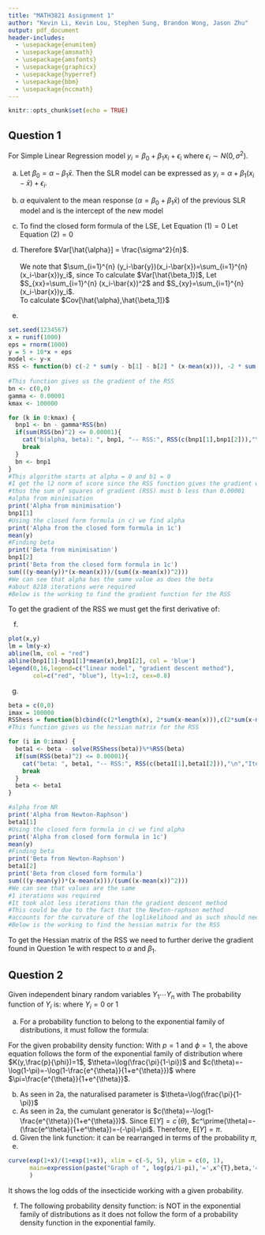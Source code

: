 ```yaml
---
title: "MATH3821 Assignment 1"
author: "Kevin Li, Kevin Lou, Stephen Sung, Brandon Wong, Jason Zhu"
output: pdf_document
header-includes:
  - \usepackage{enumitem}
  - \usepackage{amsmath}
  - \usepackage{amsfonts}
  - \usepackage{graphicx}
  - \usepackage{hyperref}
  - \usepackage{bbm}
  - \usepackage{nccmath}
---
```


```r
knitr::opts_chunk$set(echo = TRUE)
```

## Question 1

For Simple Linear Regression model $y_i=\beta_0+\beta_1 x_i + \epsilon_i$ where $\epsilon_i \sim N(0,\sigma^2)$.

a) Let $\beta_0 = \alpha - \beta_1 \bar{x}$. Then the SLR model can be expressed as $y_i=\alpha+\beta_1(x_i-\bar{x})+\epsilon_i$.

b) $\alpha$ equivalent to the mean response ($\alpha=\beta_0+\beta_1 \bar{x}$) of the previous SLR model and is the intercept of the new model

c) To find the closed form formula of the LSE,
\begin{align}
    RSS(\beta_1) &= \sum_{i=1}^{n} [y_i-(\alpha+\beta_1(x_i-\bar{x}))]^2 \nonumber \\
    \frac{\text{d}RSS(\beta_1)}{\text{d}\alpha} &= -2 \sum_{i=1}^{n} (y_i-(\alpha+\beta_1(x_i-\bar{x})))\\
    \frac{\text{d}RSS(\beta_1)}{\text{d}\beta_1} &= -2 \sum_{i=1}^{n}   \left(y_i-(\alpha+\beta_1(x_i-\bar{x}))(x_i -\bar{x})\right)  
  \end{align}
  Let Equation $(1) = 0$
  \begin{align*}
    &-2 \sum_{i=1}^{n} (y_i-(\hat{\alpha}+\hat{\beta_1}(x_i-\bar{x}))) = 0 \\
    &\sum_{i=1}^{n} y_i - \sum_{i=1}^{n} \hat{\alpha_i} - \sum_{i=1}^{n} \hat{\beta_1}x_i + \sum_{i=1}^{n} \hat{\beta_1}\bar{x} = 0 \\
   & n \hat{\alpha_i} = \sum_{i=1}^{n} y_i - \hat{\beta_1} \sum_{i=1}^{n}x_i + n\hat{\beta_1}\bar{x} \\
    &\hat{\alpha_i} = \frac{1}{n}\sum_{i=1}^{n} y_i -\hat{\beta_1}\bar{x}+\hat{\beta_1}\bar{x} \\
    &\hat{\alpha_i} = \bar{y}
  \end{align*}
  Let Equation $(2) = 0$ 
  \begin{align*}
    &-2 \sum_{i=1}^{n} \left(y_i-(\hat{\alpha}+\hat{\beta_1}(x_i-\bar{x}))(x_i -\bar{x})\right) = 0 \\
    &\sum_{i=1}^{n} y_i(x_i-\bar{x})-\sum_{i=1}^{n}\hat{\alpha}(x_i-\bar{x}) -\sum_{i=1}^{n} \hat{\beta_1}(x_i-\bar{x})^2 = 0 \\
    &\hat{\beta_1} \sum_{i=1}^{n} (x_i-\bar{x})^2 = \sum_{i=1}^{n} (y_i-\hat{\alpha})(x_i-\bar{x}) \\ \intertext{since $\hat{\alpha} = \bar{y}$}
    &\hat{\beta_1} = \frac{\sum_{i=1}^{n} (y_i-\bar{y})(x_i-\bar{x})}{\sum_{i=1}^{n} (x_i-\bar{x})^2}
  \end{align*}

d) 
  \begin{align*}
    Var[\hat{\alpha}] &= Var\left[ \frac{1}{n} \sum_{i=1}^{n} y_i \right] \\
    &= \frac{1}{n^2} Var \left[ \sum_{i=1}^{n} y_i \right] \\ \intertext{Since all $y_i$'s are uncorrelated}
    &= \frac{1}{n^2} \sum_{i=1}^{n} Var [y_i] \\
    &= \frac{1}{n^2} \sum_{i=1}^{n} \sigma^2 \\
    &= \frac{n \sigma^2}{n^2} \\
    &= \frac{\sigma^2}{n} \\
  \end{align*}
  Therefore $Var[\hat{\alpha}] = \frac{\sigma^2}{n}$. \
  \
  We note that $\sum_{i=1}^{n} (y_i-\bar{y})(x_i-\bar{x})=\sum_{i=1}^{n} (x_i-\bar{x})y_i$, since
  \begin{align*}
    &\sum_{i=1}^{n} (y_i-\bar{y})(x_i-\bar{x}) = \sum_{i=1}^{n} y_i(x_i-\bar{x}) - \sum_{i=1}^{n} \bar{y}(x_i-\bar{x}) \\ \intertext{and we notice that}
    &\sum_{i=1}^{n} (x_i-\bar{x}) = \sum_{i=1}^{n} x_i - \frac{1}{n}n\sum_{i=1}^{n} x_i = 0
  \end{align*}
  To calculate $Var[\hat{\beta_1}]$,
  \begin{align*}
    Var[\hat{\beta_1}]&=Var\left[\frac{\sum_{i=1}^{n} (x_i-\bar{x})y_i}{\sum_{i=1}^{n} (x_i-\bar{x})^2}\right] \\
    &= \frac{1}{\left(\sum_{i=1}^{n} (x_i-\bar{x})^2\right)^2} Var\left[\sum_{i=1}^{n}(x_i-\bar{x})y_i\right] \\
    &= \frac{1}{\left(\sum_{i=1}^{n} (x_i-\bar{x})^2\right)^2}\sum_{i=1}^{n} Var\left[(x_i-\bar{x})y_i\right] \\
    &= \frac{1}{\left(\sum_{i=1}^{n} (x_i-\bar{x})^2\right)^2}\sum_{i=1}^{n} (x_i-\bar{x})^2 Var\left[y_i\right] \\
    &= \frac{1}{\left(\sum_{i=1}^{n} (x_i-\bar{x})^2\right)^2}\sum_{i=1}^{n} (x_i-\bar{x})^2 \sigma^2 \\
    &= \frac{\sigma^2}{\sum_{i=1}^{n} (x_i-\bar{x})^2}
  \end{align*}
  Let $S_{xx}=\sum_{i=1}^{n} (x_i-\bar{x})^2$ and $S_{xy}=\sum_{i=1}^{n} (x_i-\bar{x})y_i$.
  \
  To calculate $Cov[\hat{\alpha},\hat{\beta_1]}$
  \begin{align*}
    Cov[\hat{\alpha},\hat{\beta_1]} &= Cov[\bar{y},\hat{\beta_1}] \\
    &= Cov\left[\bar{y},\frac{S_{xy}}{S_{xx}}\right] \\
    &= \frac{1}{S_{xx}}Cov\left[\bar{y},S_{xy}\right] \\
    &= \frac{1}{S_{xx}}Cov\left[\frac{1}{n}\sum_{i=1}^{n}y_i,S_{xy}\right] \\
    &= \frac{1}{n S_{xx}}Cov\left[ \sum_{i=1}^{n} y_i, \sum_{j=1}^{n} (x_j-\bar{x})y_j)\right] \\
    &= \frac{1}{n S_{xx}} \sum_{i=1}^{n} \sum_{j=1}^{n} (x_j-\bar{x}) Cov[ y_i,y_j] \\ \intertext{When $i\ne j$, $Cov[y_i,y_j]=0$ since all $y_i$ are uncorrelated with each other, and $Cov[y_i,y_j]=Var[y_i]$ when $i = j$}
    &= \frac{1}{n S_{xx}} \sum_{i=j}^{n} (x_i-\bar{x}) \sigma^2 \\
    &= 0
  \end{align*}
  
e) 
```r
set.seed(1234567)
x = runif(1000)
eps = rnorm(1000)
y = 5 + 10*x + eps
model <- y~x
RSS <- function(b) c(-2 * sum(y - b[1] - b[2] * (x-mean(x))), -2 * sum((y - b[1] - b[2] * (x-mean(x))) 
                                                                       * (x-mean(x))))
#This function gives us the gradient of the RSS
bn <- c(0,0)
gamma <- 0.00001
kmax <- 100000

for (k in 0:kmax) {
  bnp1 <- bn - gamma*RSS(bn)
  if(sum(RSS(bn)^2) <= 0.00001){
    cat("b(alpha, beta): ", bnp1, "-- RSS:", RSS(c(bnp1[1],bnp1[2])),"\n","Iterations:",k,"\n")
    break
  }
  bn <- bnp1
}
#This algorithm starts at alpha = 0 and b1 = 0
#I get the l2 norm of score since the RSS function gives the gradient which is the score
#thus the sum of squares of gradient (RSS) must b less than 0.00001
#alpha from minimisation
print('Alpha from minimisation')
bnp1[1]
#Using the closed form formula in c) we find alpha
print('Alpha from the closed form formula in 1c')
mean(y)
#Finding beta
print('Beta from minimisation')
bnp1[2]
print('Beta from the closed form formula in 1c')
sum(((y-mean(y))*(x-mean(x)))/(sum((x-mean(x))^2)))
#We can see that alpha has the same value as does the beta
#about 8218 iterations were required 
#Below is the working to find the gradient function for the RSS
```

To get the gradient of the RSS we must get the first derivative of:
\begin{align*}
    S(\beta_1,\beta_2) &= \sum_{i=1}^n(y_i-\beta_1-\beta_2x_i)^2\\
    S'(\beta_1,\beta_2) &= (-2\sum_{i=1}^n(y_i-\beta_1-\beta_2x_i),-2\sum_{i=1}^nx_i(y_i-\beta_1-\beta_2x_i))\\
\end{align*}

f)
```r
plot(x,y)
lm = lm(y~x)
abline(lm, col = "red")
abline(bnp1[1]-bnp1[1]*mean(x),bnp1[2], col = 'blue')
legend(0,16,legend=c("linear model", "gradient descent method"),
       col=c("red", "blue"), lty=1:2, cex=0.8)
```

g)
```r
beta = c(0,0)
imax = 100000
RSShess = function(b)cbind(c(2*length(x), 2*sum(x-mean(x))),c(2*sum(x-mean(x)),2*sum((x-mean(x))^2)))
#This function gives us the hessian matrix for the RSS

for (i in 0:imax) {
  beta1 <- beta - solve(RSShess(beta))%*%RSS(beta)
  if(sum(RSS(beta)^2) <= 0.00001){
    cat("beta: ", beta1, "-- RSS:", RSS(c(beta1[1],beta1[2])),"\n","Iterations:",i,"\n")
    break
  }
  beta <- beta1
}

#alpha from NR
print('Alpha from Newton-Raphson')
beta1[1]
#Using the closed form formula in c) we find alpha
print('Alpha from closed form formula in 1c')
mean(y)
#Finding beta
print('Beta from Newton-Raphson')
beta1[2]
print('Beta from closed form formula')
sum(((y-mean(y))*(x-mean(x)))/(sum((x-mean(x))^2)))
#We can see that values are the same 
#1 iterations was required
#It took alot less iterations than the gradient descent method
#This could be due to the fact that the Newton-raphson method
#accounts for the curvature of the loglikelihood and as such should need less iterations
#Below is the working to find the hessian matrix for the RSS
```
To get the Hessian matrix of the RSS we need to further derive the gradient found in Question 1e with respect to $\alpha$ and $\beta_1$.\
\begin{align*}
    S'(\alpha,\beta_1) &= (-2\sum_{i=1}^n(y_i-\alpha-\beta_1(x_i-\bar x)),-2\sum_{i=1}^n(x_i-\bar x)(y_i-\alpha-\beta_1(x_i-\bar x)))\\
    \frac{\partial^2S(\alpha,\beta_1)}{\partial\alpha^2} &= 2\sum_{i=1}^n1\\
    &= 2n\\
    \frac{\partial^2S(\alpha,\beta_1)}{\partial\beta_1^2} &= 2\sum_{i=1}^n(x_i-\bar x)(x_i-\bar x)\\
    &= 2\sum_{i=1}^n(x_i-\bar x)^2\\
    \frac{\partial^2S(\alpha,\beta_1)}{\partial\alpha\partial\beta_1} &= 2\sum_{i=1}^n(x_i-\bar x)\\
    &= \frac{\partial^2S(\alpha,\beta_1)}{\partial\beta_1\partial\alpha}\\
\end{align*}

  
## Question 2
Given \textit{n} independent binary random variables $Y_1 \cdots Y_n$ with
\begin{align*}
  P(Y_i=1)=\pi_i \text{  and  } P(Y_i=0)=1-\pi_i 
\end{align*} 
The probability function of $Y_i$ is:
\begin{align*}
  \pi_i^{Y_i}(1-\pi_i)^{1-Y_i}
\end{align*} 
where $Y_i=0$ or $1$

a) For a probability function to belong to the exponential family of distributions, it must follow the formula:

 \begin{align*}
    f(y;\theta,\phi)=K(y,\frac{p}{\phi})\exp\left(\frac{p}{\phi}\{y\theta-c(\theta)\}\right)
  \end{align*}
  For the given probability density function:
  \begin{align*}
    f(y;\pi) &= \pi_i^{y}(1-\pi_i)^{1-y} \\
    &= \exp\left(\log\pi_i^{y}(1-\pi_i)^{1-y}\right) \\
    &= \exp\left(\log\pi_i^{y}+\log(1-\pi_i)^{1-y})\right) \\
    &= \exp\left(y\log\pi_i+(1-y)\log(1-\pi_i)\right) \\
    &= \exp\left(y\log(\frac{\pi}{1-\pi})+\log(1-\pi)\right) \\
  \end{align*}
  With $p=1$ and $\phi=1$, the above equation follows the form of the exponential family of distribution where
  $K(y,\frac{p}{\phi})=1$, $\theta=\log(\frac{\pi}{1-\pi})$ and $c(\theta)=-\log(1-\pi)=-\log(1-\frac{e^{\theta}}{1+e^{\theta}})$ where $\pi=\frac{e^{\theta}}{1+e^{\theta}}$.
  
b) As seen in 2a, the naturalised parameter is $\theta=\log(\frac{\pi}{1-\pi})$
c) As seen in 2a, the cumulant generator is $c(\theta)=-\log(1-\frac{e^{\theta}}{1+e^{\theta}})$.
  Since $\text{E}[Y]=c^\prime(\theta)$,
  $c^\prime(\theta)=-(\frac{e^\theta}{1+e^\theta})=-(-\pi)=\pi$.
  Therefore, $\text{E}[Y]=\pi$.
d) Given the link function:
\begin{align*}
    g(\pi)=\log(\frac{\pi}{1-\pi})=e^{x^{T}\beta}
  \end{align*}
  it can be rearranged in terms of the probability $\pi$,
  \begin{align*}
    e^{x^{T}\beta}&=\log(\frac{\pi}{1-\pi}) \\
    e^{x^{T}\beta}-\pi e^{x^{T}\beta}&=\pi \\
    \pi &= \frac{e^{x^{T}\beta}}{1+e^{x^{T}\beta}}
  \end{align*}
e) 
```r
curve(exp(1+x)/(1+exp(1+x)), xlim = c(-5, 5), ylim = c(0, 1), 
      main=expression(paste("Graph of ", log(pi/1-pi),'=',x^{T},beta,'=',beta[1]+beta[2],'x'))
      )
```
It shows the log odds of the insecticide working with a given probability.

f) The following probability density function:
\begin{align*}
    f(y;\theta)=\frac{1}{\phi}\exp\left(\frac{(y-\theta)}{\phi}-\exp\left[\frac{(y-\theta)}{\phi}\right]\right)
  \end{align*}
  is NOT in the exponential family of distributions as it does not follow the form of a probability density function in the exponential family.

  

